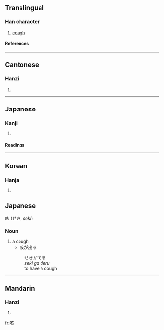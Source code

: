 ==Translingual==
===Han character===
{{Han char|rn=30|rad=口|as=06|sn=9|four=6008<sub>2</sub>|canj=口卜女人 (RYVO)}}
# [[cough]]
====References====
{{Han ref|kx=0187.100|dkj=03555|dj=0406.120|hdz=10622.040|uh=54B3|ud=21683|bh=AB79|bd=43897}}
----
==Cantonese==
===Hanzi===
{{yue-hanzi|jyut=|y=haai1, kat1}}
# {{defn|Cantonese}}
----
==Japanese==
===Kanji===
{{ja-kanji|grade=|rs=口06}}
# {{defn|Japanese}} 
====Readings====
{{ja-readings|on=[[がい]] (gai)|kun=[[せき]] (seki)}}
----
==Korean==
===Hanja===
{{ko-hanja|hangeul=해|rv=hae|mr=hae}}
# {{defn|Korean}}


==Japanese==
咳 ([[せき]], ''seki'')

===Noun===
#a cough
#*咳が出る
#:せきがでる
#:''seki ga deru''
#:to have a cough
----
==Mandarin==
===Hanzi===
{{cmn-hanzi|pin=[[ké]] (ke2)|wg=k'o<sup>2</sup>}}
# {{defn|Mandarin}}

[[fr:咳]]